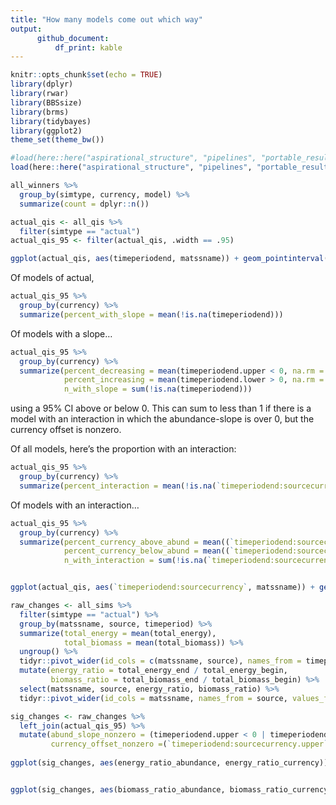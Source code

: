 ```yaml
---
title: "How many models come out which way"
output: 
      github_document:
          df_print: kable
---
```


```r
knitr::opts_chunk$set(echo = TRUE)
library(dplyr)
library(rwar)
library(BBSsize)
library(brms)
library(tidybayes)
library(ggplot2)
theme_set(theme_bw())

#load(here::here("aspirational_structure", "pipelines", "portable_results.Rds"))
load(here::here("aspirational_structure", "pipelines", "portable_results_local_null1.Rds"))
```


```r


all_winners %>%
  group_by(simtype, currency, model) %>%
  summarize(count = dplyr::n())


```



```r

actual_qis <- all_qis %>% 
  filter(simtype == "actual") 
actual_qis_95 <- filter(actual_qis, .width == .95)

ggplot(actual_qis, aes(timeperiodend, matssname)) + geom_pointinterval(aes(xmin = timeperiodend.lower, xmax = timeperiodend.upper, width = .width)) + geom_vline(xintercept = 0) + facet_wrap(vars(currency), scales = "free")

```

Of models of actual,

```r

actual_qis_95 %>%
  group_by(currency) %>%
  summarize(percent_with_slope = mean(!is.na(timeperiodend)))

```

Of models with a slope...

```r

actual_qis_95 %>%
  group_by(currency) %>%
  summarize(percent_decreasing = mean(timeperiodend.upper < 0, na.rm = T),
            percent_increasing = mean(timeperiodend.lower > 0, na.rm = T),
            n_with_slope = sum(!is.na(timeperiodend)))

```

using a 95% CI above or below 0. This can sum to less than 1 if there is a model with an interaction in which the abundance-slope is over 0, but the currency offset is nonzero. 



Of all models, here's the proportion with an interaction:

```r

actual_qis_95 %>%
  group_by(currency) %>%
  summarize(percent_interaction = mean(!is.na(`timeperiodend:sourcecurrency`), na.rm = T))

```

Of models with an interaction...

```r


actual_qis_95 %>%
  group_by(currency) %>%
  summarize(percent_currency_above_abund = mean((`timeperiodend:sourcecurrency.lower` >0), na.rm = T),
            percent_currency_below_abund = mean((`timeperiodend:sourcecurrency.upper` <0), na.rm = T),
            n_with_interaction = sum(!is.na(`timeperiodend:sourcecurrency`)))


ggplot(actual_qis, aes(`timeperiodend:sourcecurrency`, matssname)) + geom_pointinterval(aes(xmin = `timeperiodend:sourcecurrency.lower`, xmax = `timeperiodend:sourcecurrency.upper`, width = .width)) + geom_vline(xintercept = 0) + facet_wrap(vars(currency), scales = "free")

```

```r

raw_changes <- all_sims %>%
  filter(simtype == "actual") %>%
  group_by(matssname, source, timeperiod) %>%
  summarize(total_energy = mean(total_energy),
            total_biomass = mean(total_biomass)) %>%
  ungroup() %>%
  tidyr::pivot_wider(id_cols = c(matssname, source), names_from = timeperiod, values_from = c(total_energy, total_biomass)) %>%
  mutate(energy_ratio = total_energy_end / total_energy_begin,
         biomass_ratio = total_biomass_end / total_biomass_begin) %>%
  select(matssname, source, energy_ratio, biomass_ratio) %>%
  tidyr::pivot_wider(id_cols = matssname, names_from = source, values_from = c(energy_ratio, biomass_ratio))

sig_changes <- raw_changes %>%
  left_join(actual_qis_95) %>%
  mutate(abund_slope_nonzero = (timeperiodend.upper < 0 | timeperiodend.lower > 0) & !is.na(timeperiodend),
         currency_offset_nonzero =(`timeperiodend:sourcecurrency.upper` < 0 | `timeperiodend:sourcecurrency.lower` > 0) & !is.na(`timeperiodend:sourcecurrency`))
 
ggplot(sig_changes, aes(energy_ratio_abundance, energy_ratio_currency)) + geom_point(alpha = .1) + geom_point(data =filter(sig_changes, abund_slope_nonzero), aes(color = currency_offset_nonzero), alpha = 1) + geom_abline(slope= 1, intercept = 0) + geom_vline(xintercept = 1) + geom_hline(yintercept = 1) + theme(legend.position = "bottom") + ggtitle("Energy")


ggplot(sig_changes, aes(biomass_ratio_abundance, biomass_ratio_currency)) + geom_point(alpha = .1) + geom_point(data =filter(sig_changes, !is.na(timeperiodend)), aes(color = currency_offset_nonzero), alpha = 1) + geom_abline(slope= 1, intercept = 0) + geom_vline(xintercept = 1) + geom_hline(yintercept = 1) + theme(legend.position = "bottom") + ggtitle("Biomass")



```
